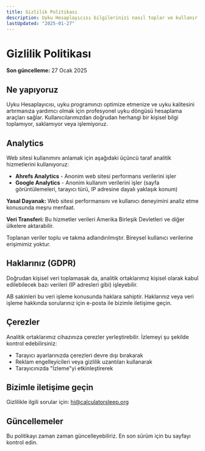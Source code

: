```yaml
---
title: Gizlilik Politikası
description: Uyku Hesaplayıcısı bilgilerinizi nasıl toplar ve kullanır
lastUpdated: "2025-01-27"
---
```


# Gizlilik Politikası

**Son güncelleme:** 27 Ocak 2025

## Ne yapıyoruz

Uyku Hesaplayıcısı, uyku programınızı optimize etmenize ve uyku kalitesini artırmanıza yardımcı olmak için profesyonel uyku döngüsü hesaplama araçları sağlar. Kullanıcılarımızdan doğrudan herhangi bir kişisel bilgi toplamıyor, saklamıyor veya işlemiyoruz.

## Analytics

Web sitesi kullanımını anlamak için aşağıdaki üçüncü taraf analitik hizmetlerini kullanıyoruz:

- **Ahrefs Analytics** - Anonim web sitesi performans verilerini işler
- **Google Analytics** - Anonim kullanım verilerini işler (sayfa görüntülemeleri, tarayıcı türü, IP adresine dayalı yaklaşık konum)

**Yasal Dayanak:** Web sitesi performansını ve kullanıcı deneyimini analiz etme konusunda meşru menfaat.

**Veri Transferi:** Bu hizmetler verileri Amerika Birleşik Devletleri ve diğer ülkelere aktarabilir.

Toplanan veriler toplu ve takma adlandırılmıştır. Bireysel kullanıcı verilerine erişimimiz yoktur.

## Haklarınız (GDPR)

Doğrudan kişisel veri toplamasak da, analitik ortaklarımız kişisel olarak kabul edilebilecek bazı verileri (IP adresleri gibi) işleyebilir.

AB sakinleri bu veri işleme konusunda haklara sahiptir. Haklarınız veya veri işleme hakkında sorularınız için e-posta ile bizimle iletişime geçin.

## Çerezler

Analitik ortaklarımız cihazınıza çerezler yerleştirebilir. İzlemeyi şu şekilde kontrol edebilirsiniz:

- Tarayıcı ayarlarınızda çerezleri devre dışı bırakarak
- Reklam engelleyicileri veya gizlilik uzantıları kullanarak
- Tarayıcınızda "İzleme"yi etkinleştirerek

## Bizimle iletişime geçin

Gizlilikle ilgili sorular için: hi@calculatorsleep.org

## Güncellemeler

Bu politikayı zaman zaman güncelleyebiliriz. En son sürüm için bu sayfayı kontrol edin.



